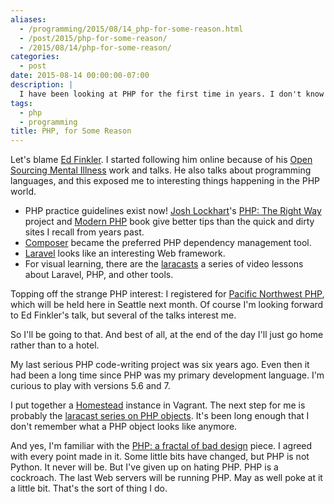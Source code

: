 ```yaml
---
aliases:
  - /programming/2015/08/14_php-for-some-reason.html
  - /post/2015/php-for-some-reason/
  - /2015/08/14/php-for-some-reason/
categories:
  - post
date: 2015-08-14 00:00:00-07:00
description: |
  I have been looking at PHP for the first time in years. I don't know why.
tags:
  - php
  - programming
title: PHP, for Some Reason
---
```


[Ed Finkler]: http://funkatron.com/
[Open Sourcing Mental Illness]: http://funkatron.com/osmi/

Let's blame [Ed Finkler][]. I started following him online because of his
[Open Sourcing Mental Illness][] work and talks. He also talks about
programming languages, and this exposed me to interesting things happening in
the PHP world.

[PHP: The Right Way]: http://www.phptherightway.com/
[Modern PHP]: http://shop.oreilly.com/product/0636920033868.do
[Josh Lockhart]: http://joshlockhart.com/
[Composer]: https://getcomposer.org/
[Laravel]: http://laravel.com/
[laracasts]: https://laracasts.com/

* PHP practice guidelines exist now! [Josh Lockhart][]'s [PHP: The Right Way][]
  project and [Modern PHP][] book give better tips than the quick and
  dirty sites I recall from years past.
* [Composer][] became the preferred PHP dependency management tool.
* [Laravel][] looks like an interesting Web framework.
* For visual learning, there are the [laracasts][] a series of video lessons about
  Laravel, PHP, and other tools.

[Pacific Northwest PHP]: http://www.pnwphp.com/

Topping off the strange PHP interest: I registered for [Pacific Northwest PHP][], which
will be held here in Seattle next month. Of course I'm looking forward to Ed Finkler's talk,
but several of the talks interest me.

So I'll be going to that. And best of all, at the end of the day I'll just go home rather than to a hotel.

My last serious PHP code-writing project was six years ago. Even then it had
been a long time since PHP was my primary development language. I'm curious
to play with versions 5.6 and 7.

[Homestead]: http://laravel.com/docs/5.1/homestead
[laracast series on PHP objects]: https://laracasts.com/series/object-oriented-bootcamp-in-php
I put together a [Homestead][] instance in Vagrant. The next step for me is probably the
[laracast series on PHP objects][]. It's been long enough that I don't remember what a PHP
object looks like anymore.
 
[PHP: a fractal of bad design]: http://eev.ee/blog/2012/04/09/php-a-fractal-of-bad-design/

And yes, I'm familiar with the [PHP: a fractal of bad design][] piece. I agreed with every point
made in it. Some little bits have changed, but PHP is not Python. It never will be. But I've given
up on hating PHP. PHP is a cockroach. The last Web servers will be running PHP. May as well poke
at it a little bit. That's the sort of thing I do.
